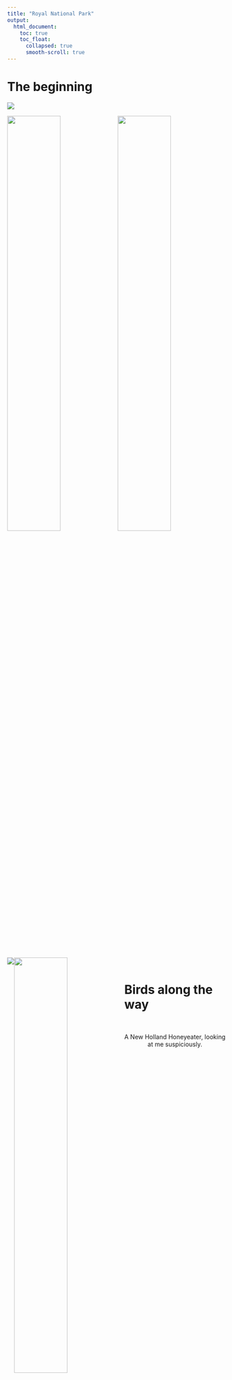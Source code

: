 ```yaml
---
title: "Royal National Park"
output: 
  html_document:
    toc: true
    toc_float:
      collapsed: true
      smooth-scroll: true
---
```


<script language="JavaScript" Type="text/javascript">
<!--
function popupMsg(theMsg) {
alert(theMsg);
}
//-->
</script>

# The beginning

<img src="./pics/rnp/misc-1.jpg" style="float: left; margin-bottom: 0.5em;">

\

<img src="./pics/rnp/misc-2.jpg" style="float: left; width: 49.5%; margin-right: 1%; margin-bottom: 0.5em;">
<img src="./pics/rnp/misc-3.jpg" style="float: left; width: 49.5%; margin-right: 0%; margin-bottom: 0.5em;">

<img src="./pics/rnp/bird-1.jpg" style="float: left; margin-bottom: 0.5em;">

\

<img src="./pics/rnp/misc-4.jpg" style="float: left; width: 49.5%; margin-right: 1%; margin-bottom: 0.5em;">
<img src="./pics/rnp/bug-1.jpg" style="float: left; width: 49.5%; margin-right: 0%; margin-bottom: 0.5em;">
<img src="./pics/rnp/flower-2.jpg" style="float: left; width: 49.5%; margin-right: 0%; margin-bottom: 0.5em;">

<img src="./pics/rnp/flower-3.jpg" style="float: left; width: 49.5%; margin-right: 1%; margin-bottom: 0.5em;">
<img src="./pics/rnp/flower-1.jpg" style="float: left; width: 49.5%; margin-right: 0%; margin-bottom: 0.5em;">

&nbsp;

# Birds along the way

<img src="./pics/rnp/bird-2.jpg" style="float: left; width: 49.5%; margin-right: 1%; margin-bottom: 0.5em;">
<img src="./pics/rnp/bird-3.jpg" style="float: left; width: 49.5%; margin-right: 0%; margin-bottom: 0.5em;">

\

<img src="./pics/rnp/bird-4.jpg" style="float: left; width: 49.5%; margin-right: 1%; margin-bottom: 0.5em;">
<img src="./pics/rnp/bird-5.jpg" style="float: left; width: 49.5%; margin-right: 0%; margin-bottom: 0.5em;">

<p align = "center">
A New Holland Honeyeater, looking at me suspiciously.
</p>

<img src="./pics/rnp/bird-6.jpg" style="float: left; margin-right: 0%; margin-bottom: 0.5em;" onMouseDown="popupMsg('This image is Copyrighted -- Khaizuran Kamarul 2022')">